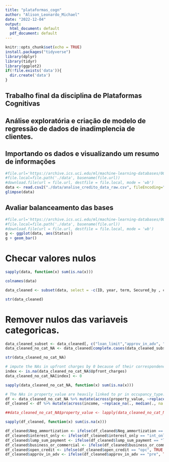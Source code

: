 ```yaml
---
title: "plataformas_cogn"
author: "Alison_Leonardo_Michael"
date: "2022-12-04"
output:
  html_document: default
  pdf_document: default
---
```


```r
knitr::opts_chunk$set(echo = TRUE)
install.packages("tidyverse")
library(dplyr)
library(tidyr)
library(ggplot2)
if(!file.exists('data')){
  dir.create('data')
}
```

## Trabalho final da disciplina de Plataformas Cognitivas

## Análise exploratória e criação de modelo de regressão de dados de inadimplencia de clientes.

## Importando os dados e visualizando um resumo de informações

```r
#file.url='https://archive.ics.uci.edu/ml/machine-learning-databases/00560/SeoulBikeData.csv'
#file.local=file.path('./data', basename(file.url))
#download.file(url = file.url, destfile = file.local, mode = 'wb')
data <- read.csv2("./data/analise_credito_data_raw.csv", fileEncoding="latin1", sep = ",")
glimpse(data)

```

## Avaliar balanceamento das bases

```r
#file.url='https://archive.ics.uci.edu/ml/machine-learning-databases/00560/SeoulBikeData.csv'
#file.local=file.path('./data', basename(file.url))
#download.file(url = file.url, destfile = file.local, mode = 'wb')
g <- ggplot(data, aes(Status))
g + geom_bar()

```

# Checar valores nulos

```r
sapply(data, function(x) sum(is.na(x)))
```

```r
colnames(data)
```

```r
data_cleaned <- subset(data, select = -c(ID, year, term, Secured_by , construction_type,  Security_Type, dtir1 ))

str(data_cleaned)
```

# Remover nulos das variaveis categoricas.

```r
data_cleaned_subset <- data_cleaned[, c("loan_limit","approv_in_adv", "loan_purpose","Neg_ammortization", "age", "submission_of_application")]
data_cleaned_no_cat_NA <- data_cleaned[complete.cases(data_cleaned_subset),]
```

```r
str(data_cleaned_no_cat_NA)
```

```r
# impute the NAs in upfront charges by 0 because of their correspondence with the open charge variable. Every nopc value in open_credit corresponds to an NA in  Upfront_charges, but when you have an open credit, the bank may demand a charge from you. I think it will be appropriate to put 0 in place of the NA values
index <- is.na(data_cleaned_no_cat_NA$Upfront_charges)  
data_cleaned_no_cat_NA[index] <- 0
```

```r
sapply(data_cleaned_no_cat_NA, function(x) sum(is.na(x)))
```

```r
# The NAs in property_value are heavily linked to pr in occupancy_type. Will use median imputation for that 
df <- data_cleaned_no_cat_NA %>% mutate(across(property_value, ~replace_na(., median(., na.rm=TRUE))))
df_cleaned <- df %>% mutate(across(income, ~replace_na(., median(., na.rm = TRUE))))

##data_cleaned_no_cat_NA$property_value <- lapply(data_cleaned_no_cat_NA$property_value, median)
```

```r
sapply(df_cleaned, function(x) sum(is.na(x)))
```
```r
df_cleaned$Neg_ammortization <- ifelse(df_cleaned$Neg_ammortization == "neg_amm", TRUE , FALSE )
df_cleaned$interest_only <- ifelse(df_cleaned$interest_only == "int_only", TRUE , FALSE )
df_cleaned$lump_sum_payment <- ifelse(df_cleaned$lump_sum_payment == "lpsm", TRUE , FALSE )
df_cleaned$business_or_commercial <- ifelse(df_cleaned$business_or_commercial == "b/c", TRUE , FALSE )
df_cleaned$open_credit <- ifelse(df_cleaned$open_credit == "opc", TRUE , FALSE )
df_cleaned$approv_in_adv <- ifelse(df_cleaned$approv_in_adv == "pre", TRUE , FALSE )
```

